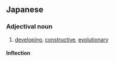 ==Japanese==
{{ja-kanjitab|発|展|的}}

===Adjectival noun===
{{ja-adj|はってんてき|decl=na}}

# [[developing]], [[constructive]], [[evolutionary]]

====Inflection====
{{ja-na|発展的|はってんてき|hattenteki}}